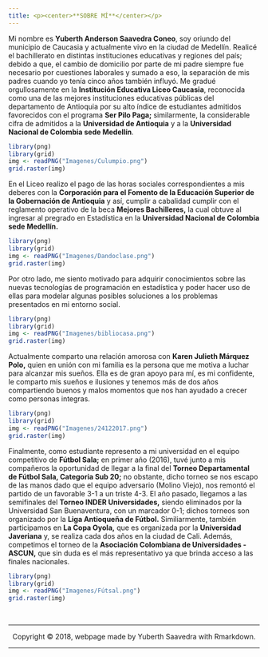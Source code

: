 ```yaml
---
title: <p><center>**SOBRE MÍ**</center></p>
---
```


Mi nombre es **Yuberth Anderson Saavedra Coneo**, soy oriundo del municipio de Caucasia y actualmente vivo en la ciudad de Medellín. Realicé el bachillerato en distintas instituciones educativas y regiones del país; debido a que, el cambio de domicilio por parte de mi padre siempre fue necesario por cuestiones laborales y sumado a eso, la separación de mis padres cuando yo tenía cinco años también influyó. Me gradué orgullosamente en la **Institución Educativa Liceo Caucasia**, reconocida como una de las mejores instituciones educativas públicas del departamento de Antioquia por su alto índice de estudiantes admitidos favorecidos con el programa **Ser Pilo Paga;** similarmente, la considerable cifra de admitidos a la **Universidad de Antioquia** y a la **Universidad Nacional de Colombia sede Medellín**.

```r
library(png)
library(grid)
img <- readPNG("Imagenes/Culumpio.png")
grid.raster(img)
```

En el Liceo realizo el pago de las horas sociales correspondientes a mis deberes con la **Corporación para el Fomento de la Educación Superior de la Gobernación de Antioquia** y así, cumplir a cabalidad cumplir con el reglamento operativo de la beca **Mejores Bachilleres,** la cual obtuve al ingresar al pregrado en Estadística en la **Universidad Nacional de Colombia sede Medellín.**

```r
library(png)
library(grid)
img <- readPNG("Imagenes/Dandoclase.png")
grid.raster(img)
```

Por otro lado, me siento motivado para adquirir conocimientos sobre las nuevas tecnologías de programación en estadística y poder hacer uso de ellas para modelar algunas posibles soluciones a los problemas presentados en mi entorno social.

```r
library(png)
library(grid)
img <- readPNG("Imagenes/bibliocasa.png")
grid.raster(img)
```

Actualmente comparto una relación amorosa con **Karen Julieth Márquez Polo,** quien en unión con mi familia es la persona que me motiva a luchar para alcanzar mis sueños. Ella es de gran apoyo para mí, es mi confidente, le comparto mis sueños e ilusiones y tenemos más de dos años compartiendo buenos y malos momentos que nos han ayudado a crecer como personas integras.

```r
library(png)
library(grid)
img <- readPNG("Imagenes/24122017.png")
grid.raster(img)
```

Finalmente, como estudiante represento a mi universidad en el equipo competitivo de **Fútbol Sala;** en primer año (2016), tuvé junto a mis compañeros la oportunidad de llegar a la final del **Torneo Departamental de Fútbol Sala, Categoria Sub 20;** no obstante, dicho torneo se nos escapo de las manos dado que el equipo adversario (Molino Viejo), nos remontó el partido de un favorable 3-1 a un triste 4-3. El año pasado, llegamos a las semifinales del **Torneo INDER Universidades,** siendo eliminados por la Universidad San Buenaventura, con un marcador 0-1; dichos torneos son organizado por la **Liga Antioqueña de Fútbol.** Similiarmente, también participamos en **La Copa Oyola,** que es organizada por la **Universidad Javeriana** y, se realiza cada dos años en la ciudad de Cali. Además, competimos el torneo de la **Asociación Colombiana de Universidades - ASCUN,** que sin duda es el más representativo ya que brinda acceso a las finales nacionales. 

```r
library(png)
library(grid)
img <- readPNG("Imagenes/Fútsal.png")
grid.raster(img)
```



<br>
<hr>
<p><center>Copyright &copy; 2018, webpage made by Yuberth Saavedra with Rmarkdown.</center></p>
<hr>